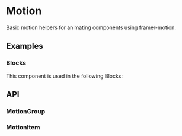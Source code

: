 
<Meta of={MotionStories} />

# Motion
Basic motion helpers for animating components using framer-motion.

## Examples
<ToggleCanvas of={MotionStories.Simple} storybook="components-layout-motion--simple" />

### Blocks
This component is used in the following Blocks:

<Cards>
  <Cards.Card title="Not Found" href="/blocks/foundation/not-found" />
  <Cards.Card title="Pricing" href="/blocks/administration/pricing" />
  <Cards.Card title="Profile" href="/blocks/administration/profile" />
</Cards>

## API

### MotionGroup
<PropsTable name="MotionGroup" />

### MotionItem
<PropsTable name="MotionItem" />
